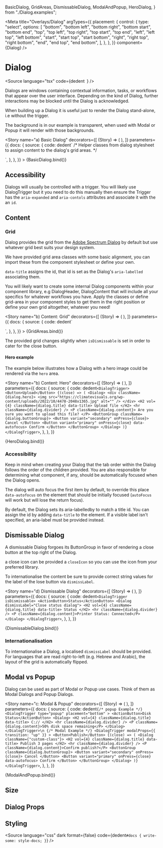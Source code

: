   BasicDialog,
  GridAreas,
  DismissableDialog,
  ModalAndPopup,
  HeroDialog,
} from "./Dialog.examples";

<Meta
  title="Overlays/Dialog"
  argTypes={{
    placement: {
      control: {
        type: "select",
        options: [
          "bottom",
          "bottom left",
          "bottom right",
          "bottom start",
          "bottom end",
          "top",
          "top left",
          "top right",
          "top start",
          "top end",
          "left",
          "left top",
          "left bottom",
          "start",
          "start top",
          "start bottom",
          "right",
          "right top",
          "right bottom",
          "end",
          "end top",
          "end bottom",
        ],
      },
    },
  }}
  component={Dialog}
/>

# Dialog

<Source
  language="tsx"
  code={dedent`
  `}
/>

Dialogs are windows containing contextual information, tasks, or workflows that appear over the user interface. Depending on the kind of Dialog, further interactions may be blocked until the Dialog is acknowledged.

When building up a Dialog it is useful just to render the Dialog stand-alone, i.e without the trigger.

The background is in our example is transparent, when used with Modal or Popup it will render with those backgrounds.

<Story
  name="a) Basic Dialog"
  decorators={[
    (Story) => (
      <StoryGrid>
        <Story />
      </StoryGrid>
    ),
  ]}
  parameters={{
    docs: {
      source: {
        code: dedent`
/* Helper classes from dialog stylesheet to assign content to the dialog's grid areas. */
  <Dialog>
    <H2 className={dialog.title} data-title>Internet Speed Test</H2>
    <Text className={dialog.header} as="header" vol={2}>
      Connection status: Connected
    </Text>
    <P className={dialog.content}>Content area.</P>
    <ButtonGroup className={dialog.buttonGroup}>
      <Button variant="secondary" onPress={close}>
        Cancel
      </Button>
      <Button variant="primary" onPress={close} data-autofocus>
        Confirm
      </Button>
    </ButtonGroup>
  </Dialog>
`,
      },
    },
  }}
>
  {BasicDialog.bind()}
</Story>

<Source language="tsx" id="overlays-dialog--a-basic-dialog" />

## Accessibility

Dialogs will usually be controlled with a trigger. You will likely use DialogTrigger but it you need to do this manually then ensure the Trigger has the `aria-expanded` and `aria-contols` attributes and associate it with the an `id`.

## Content

### Grid

Dialog provides the grid from the [Adobe Spectrum Dialog](https://react-spectrum.adobe.com/react-spectrum/Dialog.html) by default but use whatever grid best suits your design system.

We have provided grid area classes with some basic alignment, you can import these from the component stylesheet or define your own.

<Source language="tsx" id="overlays-dialog--b-content-grid" />

`data-title` assigns the id, that id is set as the Dialog's `aria-labelled` associating them.

You will likely want to create some internal Dialog components within your component library, e.g DialogHeader, DialogContent that will include all your specifics for whatever workflows you have. Apply the classes or define grid-area in your component styles to get them in the right position or define your own grid altogether, whatever you need!

<Story
  name="b) Content: Grid"
  decorators={[
    (Story) => (
      <StoryGrid>
        <Story />
      </StoryGrid>
    ),
  ]}
  parameters={{
    docs: {
      source: {
        code: dedent`
  <Dialog>
    <span className={dialog.title} data-title>title</span>
    <span className={dialog.header}>header</span>
    <span className={dialog.content}>content</span>
    <span className={dialog.buttonGroup}>buttonGroup</span>
  </Dialog>
`,
      },
    },
  }}
>
  {GridAreas.bind()}
</Story>

The provided grid changes slightly when `isDismissable` is set in order to cater for the close button.

#### Hero example

The example below illustrates how a Dialog with a hero image could be rendered via the `hero` area.

<Story
  name="b) Content: Hero"
  decorators={[
    (Story) => (
      <StoryCenteredInline>
        <Story />
      </StoryCenteredInline>
    ),
  ]}
  parameters={{
    docs: {
      source: {
        code: dedent`
<DialogTrigger>
  <Button>Upload</Button>
  {(close) => (
    <Dialog>
      <div className={dialog.hero}>
        <img
          src="https://climatevisuals.org/wp-content/uploads/2022/10/4478-2048x1365.jpg"
          alt=""
        />
      </div>
      <H2 vol={4} className={dialog.title} data-title>
        Upload file
      </H2>
      <hr className={dialog.divider} />
      <P className={dialog.content}>
        Are you sure you want to upload this file?
      </P>
      <ButtonGroup className={dialog.buttonGroup}>
        <Button variant="secondary" onPress={close}>
          Cancel
        </Button>
        <Button variant="primary" onPress={close} data-autofocus>
          Confirm
        </Button>
      </ButtonGroup>
    </Dialog>
  )}
</DialogTrigger>
`,
      },
    },
  }}
>
  {HeroDialog.bind()}
</Story>

<Source language="tsx" id="overlays-dialog--b-content-hero" />

### Accessibility

Keep in mind when creating your Dialog that the tab order within the Dialog follows the order of the children provided. You are also responsible for determining what component, if any, should be automatically focused when the Dialog opens.

The dialog will auto focus the first item by default, to override this place `data-autofocus` on the element that should be initially focused (`autoFocus` will work but will lose the return focus).

By default, the Dialog sets its aria-labelledby to match a title id. You can assign the id by adding `data-title` to the element. If a visible label isn't specified, an aria-label must be provided instead.

## Dismissable Dialog

A dismissable Dialog forgoes its ButtonGroup in favor of rendering a close button at the top right of the Dialog.

a close icon can be provided a `closeIcon` so you can use the icon from your preferred library.

To internationalise the content be sure to provide correct string values for the label of the lose button via `dismissLabel`.

<Story
  name="d) Dismissable Dialog"
  decorators={[
    (Story) => (
      <StoryCenteredInline>
        <Story />
      </StoryCenteredInline>
    ),
  ]}
  parameters={{
    docs: {
      source: {
        code: dedent`
  <DialogTrigger isDismissable>
    <ActionButton>Status</ActionButton>
    <Dialog dismissLabel="Close status dialog">
      <H2 vol={4} className={dialog.title} data-title>
        Status
      </H2>
      <hr className={dialog.divider} />
      <P className={dialog.content}>Printer Status: Connected</P>
    </Dialog>
  </DialogTrigger>
`,
      },
    },
  }}
>
  {DismissableDialog.bind()}
</Story>

<Source language="tsx" id="overlays-dialog--d-dismissable-dialog" />

### Internationalisation

To internationalise a Dialog, a localised `dismissLabel` should be provided. For languages that are read right-to-left (e.g. Hebrew and Arabic), the layout of the grid is automatically flipped.

## Modal vs Popup

Dialog can be used as part of Modal or Popup use cases. Think of them as Modal Dialogs and Popup Dialogs.

<Story
  name="c: Modal & Popup"
  decorators={[
    (Story) => (
      <StoryCenteredInline>
        <Story />
      </StoryCenteredInline>
    ),
  ]}
  parameters={{
    docs: {
      source: {
        code: dedent`
      {/* popup Example */}
      <DialogTrigger
        type="popup"
        placement="bottom"
      >
        <ActionButton>Disk Status</ActionButton>
        <Dialog>
          <H2 vol={4} className={dialog.title} data-title>
            C://
          </H2>
          <hr className={dialog.divider} />
          <P className={dialog.content}>50% disk space remaining</P>
        </Dialog>
      </DialogTrigger>\n
      {/* Modal Example */}
      <DialogTrigger
        modalProps={{ transition: "up" }}
      >
        <Button>Publish</Button>
        {(close) => (
          <Dialog className={"custom-class"}>
            <H2 vol={4} className={dialog.title} data-title>
              Publish 3 pages
            </H2>
            <hr className={dialog.divider} />
            <P className={dialog.content}>Confirm publish?</P>
            <ButtonGroup className={dialog.buttonGroup}>
              <Button variant="secondary" onPress={close}>
                Cancel
              </Button>
              <Button variant="primary" onPress={close} data-autofocus>
                Confirm
              </Button>
            </ButtonGroup>
          </Dialog>
        )}
      </DialogTrigger>
`,
      },
    },
  }}
>
  {ModalAndPopup.bind()}
</Story>

<Source language="tsx" id="overlays-dialog--c-modal-popup" />

## Size

## Dialog Props

<ArgsTable of={Dialog} />

## Styling

<Source
  language="css"
  dark
  format={false}
  code={dedent`
    #docs {
      write-some: style-docs;
    }
  `}
/>
